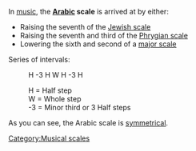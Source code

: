 In [[music]], the '''[[Arabic]] scale''' is arrived at by either: 
*Raising the seventh of the [[Jewish scale]]
*Raising the seventh and third of the [[Phrygian scale]]
*Lowering the sixth and second of a [[major scale]]

Series of intervals:
:H -3 H W H -3 H

:H = Half step
:W = Whole step
:-3 = Minor third or 3 Half steps

As you can see, the Arabic scale is [[symmetrical]].

{{stub}}
[[Category:Musical scales]]